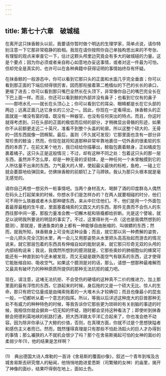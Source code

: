 ```yaml
---
---
---
```

title: 第七十六章　破城槌
---






在离开这只抹香鲸头以前，我要请你暂时做个明达的生理学家，简单点说，请你特别注意一下它那非常稳静的脸相。我现在请你按照你自己单独构思出来的不夸张、有理智的观点来审查它一下，估计这颗头颅里边究竟会有多大的破城槌的力量。这是个要点；因为你必须或者亲自称心如意地办妥这事情，或者对这一件最为可怕，但却完全是真实的，也许可以在各种典籍中获得证明的事情始终存有怀疑。

在抹香鲸的一般游态中，你可以看到它那只头的正面和水面几乎完全垂直；你可以看到那正面的下端后倾得很厉害，因而那衔接着第二桅樯似的下巴的长长的承口，更缩了进去；你可以看到那只嘴巴全然长在头顶下，非常像你自己的嘴巴完全长在下巴上面一样。而且，你还可以看到鲸的外部并没有鼻子；也看到它仅有的鼻子——那喷水孔——就长在头顶心上；你可以看到它的耳朵、眼睛都是长在它头部的两边；远离正面几达它身长的三分之一。因此，你现在一定看得出，抹香鲸头的正面就是一堵没有窗的墙，既没有一种器官，也没有任何突出的特点。而且，你这时就得考虑到，只在头部的正面的极低而后倾的部分，才稍微显出骨骼的形迹，如果你不从前额更走近二十英尺，准看不到整个头盖的轮廓。所以这整个硕大的、无骨的一团东西就像一团棉絮。最后，虽则（不久就可发现）它那里面也含有一部分非常珍贵的鲸油；然而，你现在就将知道那种非常牢靠地裹住一切外表的很柔软的东西的本质了。在前文某个地方，我已经给你描摹出，鲸脂包裹着鲸身，正如橘皮包裹着橘子。这只头正是这般情况；不过，却有这种不同之处：包着这只头的那一层东西，虽然并不怎么厚，却是一种无骨的坚韧体，是一种任何一个未曾触摸到它的人所估量不出来的东西。力气最大的人臂，使起最尖最快的标枪，鱼枪，一碰上它就会萎靡地给弹回来。仿佛抹香鲸的前额钉上了马蹄铁。我认为那只头根本就是毫无感觉的。



请你自己再想一想另外一桩事情吧。当两个身材高大、喝醉了酒的印度群岛人偶然在码头上打起架来的时候，你想水手们是怎样办的？在两人就要相碰的时分，他们可不用什么铁器或者木头那种硬东西，来从中拦住他们。不，他们是用一个外面包着最厚最粗的生牛皮，里面塞着绳索的又圆又大的东西。那件无畏而不会伤人的东西往那中间一塞，那股力量准会教一切檞木梃和铁橇都给折断。光是这个譬喻，就足以说明我所要说的明显的事实了。不过，这里得补充一点（这也是我偶然想到的臆测），那就是，普通鱼类的身上都有一种能够自由胀缩的、叫做鳔的东西；然而，就我所知，抹香鲸身上可没有这种设备；而且，就它那以另一种费解的姿势，一会儿把头完全沉到水里，再一会儿又用那姿势从水里把头高高抬起而游去的情况说来，就它那层包着的东西具有伸缩自如的能耐说来，就它那只珍奇无双的头颅的内部结构说来；我说，我偶然所想到的臆测就是，它那些奥妙的肺细胞似的蜂窝可能还有一种直到如今还未被发现，而又无疑是跟外面空气有联系的东西，这才使得它能胀缩自如、吸收空气。如果这个臆测是对的话，那么，请想一想那种最难解而又最具有破坏力的种种原质所提供的那种无法抗拒的威力吧。

现在，请注意，这堵无法抗拒、不会受伤的硬墙的这种真不二价的推进力，加上那里面的最有浮性的东西，它游起来的时候，身后拖的又是一个硕大无比、惊人的生命，那只有把它估量成是由绳索拖着的一大堆木头才较确切；而且也像最小的昆虫一般，一切都听从着一个意志的指挥。所以，等我以后详述这种庞大的巨兽那种无处不有威力的种种特色的时候，等我告诉你它那些更为琐碎的有关剖脑的事迹的时候，我相信你就会摒弃一切无知的怀疑，随时都会坚持这种看法了；即使听到抹香鲸会把德利英地峡的航路打通，把大西洋跟太平洋汇合起来了，你也准会绝不动容。因为除非你承认了大鲸的价值，否则，在真理方面，你就不过是个思想狭隘者和感伤主义者而已。然而，既然懂得真理是只有那些不怕赴汤蹈火的巨人才办得到的事情；那么褊狭的人不就机会很少了吗？那个在舍易斯揭起可怕的女神的面纱的柔弱少年(1)，他的结果是怎样啊？





* * *



(1)　典出德国大诗人席勒的一首诗《舍易斯的覆面纱像》，叙述一个青年到埃及古城舍易斯去研究僧人的秘闻，他悄悄地跑进爱悉斯（司繁殖的女神）的庙里，揭开了神像的面纱，结果吓得倒在地上，面如土色。